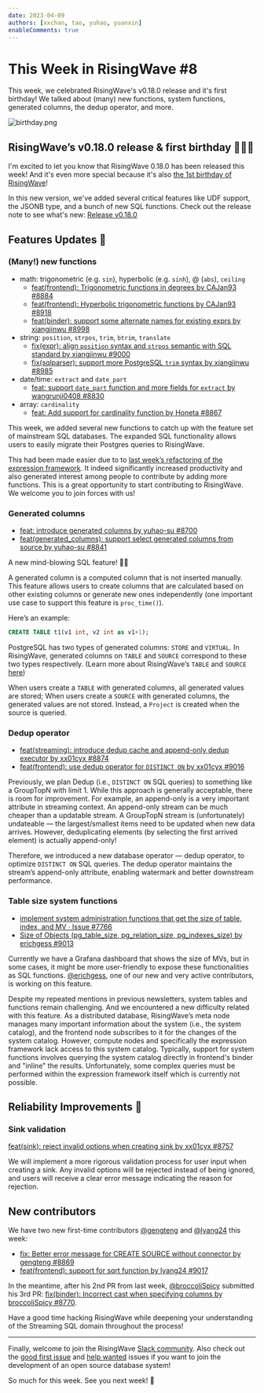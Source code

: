 ```yaml
---
date: 2023-04-09
authors: [xxchan, tao, yuhao, yuanxin]
enableComments: true 
---
```


# This Week in RisingWave #8

This week, we celebrated RisingWave's v0.18.0 release and it's first birthday! We talked about (many) new functions, system functions, generated columns, the dedup operator, and more.

![birthday.png](/img/8/birthday.png)

<!--truncate-->

## RisingWave’s v0.18.0 release & first birthday 🎉🎉🎉

I'm excited to let you know that RisingWave 0.18.0 has been released this week! And it's even more special because it's also [the 1st birthday of RisingWave](https://twitter.com/YingjunWu/status/1644795806309036033)!

In this new version, we've added several critical features like UDF support, the JSONB type, and a bunch of new SQL functions. Check out the release note to see what's new: [Release v0.18.0](https://github.com/risingwavelabs/risingwave/releases/tag/v0.18.0)


## Features Updates 🌟

### (Many!) new functions

- math: trigonometric (e.g. `sin`), hyperbolic (e.g. `sinh`), @ (`abs`), `ceiling`
    - [feat(frontend): Trigonometric functions in degrees by CAJan93 #8884](https://github.com/risingwavelabs/risingwave/pull/8884)
    - [feat(frontend): Hyperbolic trigonometric functions by CAJan93 #8918](https://github.com/risingwavelabs/risingwave/pull/8918)
    - [feat(binder): support some alternate names for existing exprs by xiangjinwu #8998](https://github.com/risingwavelabs/risingwave/pull/8998)
- string: `position`, `strpos`, `trim`, `btrim`, `translate`
    - [fix(expr): align `position` syntax and `strpos` semantic with SQL standard by xiangjinwu #9000](https://github.com/risingwavelabs/risingwave/pull/9000)
    - [fix(sqlparser): support more PostgreSQL `trim` syntax by xiangjinwu #8985](https://github.com/risingwavelabs/risingwave/pull/8985)
- date/time: `extract` and `date_part`
    - [feat: support `date_part` function and more fields for `extract` by wangrunji0408 #8830](https://github.com/risingwavelabs/risingwave/pull/8830)
- array: `cardinality`
    - [feat: Add support for cardinality function by Honeta #8867](https://github.com/risingwavelabs/risingwave/pull/8867)

This week, we added several new functions to catch up with the feature set of mainstream SQL databases. The expanded SQL functionality allows users to easily migrate their Postgres queries to RisingWave.

This had been made easier due to to [last week’s refactoring of the expression framework](https://this-week-in-risingwave.vercel.app/newsletter/7#build-functions-more-easily-with-procedural-macros). It indeed significantly increased productivity and also generated interest among people to contribute by adding more functions. This is a great opportunity to start contributing to RisingWave. We welcome you to join forces with us!

### Generated columns

- [feat: introduce generated columns by yuhao-su #8700](https://github.com/risingwavelabs/risingwave/pull/8700)
- [feat(generated_columns): support select generated columns from source by yuhao-su #8841](https://github.com/risingwavelabs/risingwave/pull/8841#event-8896744929)

A new mind-blowing SQL feature! 🤯😆

A generated column is a computed column that is not inserted manually. This feature allows users to create columns that are calculated based on other existing columns or generate new ones independently (one important use case to support this feature is `proc_time()`).

Here’s an example:

```sql
CREATE TABLE t1(v1 int, v2 int as v1+1);
```

PostgreSQL has two types of generated columns: `STORE` and `VIRTUAL`. In RisingWave, generated columns on `TABLE` and `SOURCE` correspond to these two types respectively. (Learn more about RisingWave’s `TABLE` and `SOURCE` [here](https://www.risingwave.dev/docs/current/sql-create-table/))

When users create a `TABLE` with generated columns, all generated values are stored; When users create a `SOURCE` with generated columns, the generated values are not stored. Instead, a `Project` is created when the source is queried.

### Dedup operator

- [feat(streaming): introduce dedup cache and append-only dedup executor by xx01cyx #8874](https://github.com/risingwavelabs/risingwave/pull/8874)
- [feat(frontend): use dedup operator for `DISTINCT ON` by xx01cyx #9016](https://github.com/risingwavelabs/risingwave/pull/9016)

Previously, we plan Dedup (i.e., `DISTINCT ON` SQL queries) to something like a GroupTopN with limit 1. While this approach is generally acceptable, there is room for improvement. For example, an append-only is a very important attribute in streaming context. An append-only stream can be much cheaper than a updatable stream. A GroupTopN stream is (unfortunately) undateable — the largest/smallest items need to be updated when new data arrives. However, deduplicating elements (by selecting the first arrived element) is actually append-only!

Therefore, we introduced a new database operator — dedup operator, to optimize `DISTINCT ON` SQL queries. The dedup operator maintains the stream’s append-only attribute, enabling watermark and better downstream performance.


### Table size system functions

- [implement system administration functions that get the size of table, index, and MV · Issue #7766](https://github.com/risingwavelabs/risingwave/issues/7766)
- [Size of Objects (pg_table_size, pg_relation_size, pg_indexes_size) by erichgess #9013](https://github.com/risingwavelabs/risingwave/pull/9013)

Currently we have a Grafana dashboard that shows the size of MVs, but in some cases, it might be more user-friendly to expose these functionalities as SQL functions. [@erichgess](https://github.com/erichgess), one of our new and very active contributors, is working on this feature.

Despite my repeated mentions in previous newsletters, system tables and functions remain challenging. And we encountered a new difficulty related with this feature. As a distributed database, RisingWave’s meta node manages many important information about the system (i.e., the system catalog), and the frontend node subscribes to it for the changes of the system catalog. However, compute nodes and specifically the expression framework lack access to this system catalog. Typically, support for system functions involves querying the system catalog directly in frontend's binder and "inline" the results. Unfortunately, some complex queries must be performed within the expression framework itself which is currently not possible.


## Reliability Improvements 🚀

### Sink validation

[feat(sink): reject invalid options when creating sink by xx01cyx #8757](https://github.com/risingwavelabs/risingwave/pull/8757)

We will implement a more rigorous validation process for user input when creating a sink. Any invalid options will be rejected instead of being ignored, and users will receive a clear error message indicating the reason for rejection.

## New contributors

We have two new first-time contributors [@gengteng](https://github.com/gengteng) and [@lyang24](https://github.com/lyang24) this week:

- [fix: Better error message for CREATE SOURCE without connector by gengteng #8869](https://github.com/risingwavelabs/risingwave/pull/8869)
- [feat(frontend): support for sqrt function by lyang24 #9017](https://github.com/risingwavelabs/risingwave/pull/9017)

In the meantime, after his 2nd PR from last week, [@broccoliSpicy](https://github.com/broccoliSpicy) submitted his 3rd PR: [fix(binder): Incorrect cast when specifying columns by broccoliSpicy #8770](https://github.com/risingwavelabs/risingwave/pull/8770). 

Have a good time hacking RisingWave while deepening your understanding of the Streaming SQL domain throughout the process!

---

Finally, welcome to join the RisingWave [Slack community](https://join.slack.com/t/risingwave-community/shared_invite/zt-120rft0mr-d8uGk3d~NZiZAQWPnElOfw). Also check out the [good first issue](https://github.com/risingwavelabs/risingwave/issues?q=is%3Aopen+label%3A%22good+first+issue%22+sort%3Aupdated-desc) and [help wanted](https://github.com/risingwavelabs/risingwave/issues?q=is%3Aopen+sort%3Aupdated-desc+label%3A%22help+wanted%22) issues if you want to join the development of an open source database system!

So much for this week. See you next week! 🤗
